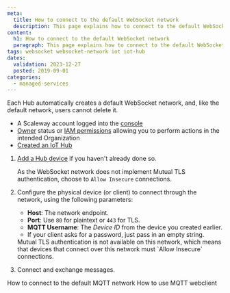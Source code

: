```yaml
---
meta:
  title: How to connect to the default WebSocket network
  description: This page explains how to connect to the default WebSocket network
content:
  h1: How to connect to the default WebSocket network
  paragraph: This page explains how to connect to the default WebSocket network
tags: websocket websocket-network iot iot-hub
dates:
  validation: 2023-12-27
  posted: 2019-09-01
categories:
  - managed-services
---
```


Each Hub automatically creates a default WebSocket network, and, like the default network, users cannot delete it.

<Macro id="requirements" />

- A Scaleway account logged into the [console](https://console.scaleway.com)
- [Owner](/identity-and-access-management/iam/concepts/#owner) status or [IAM permissions](/identity-and-access-management/iam/concepts/#permission) allowing you to perform actions in the intended Organization
- [Created an IoT Hub](/managed-services/iot-hub/how-to/create-hub)

1. [Add a Hub device](/managed-services/iot-hub/how-to/add-device) if you haven't already done so.

    As the WebSocket network does not implement Mutual TLS authentication, choose to `Allow Insecure` connections.
2. Configure the physical device (or client) to connect through the network, using the following parameters:
    - **Host**: The network endpoint.
    - **Port**: Use `80` for plaintext or `443` for TLS.
    - **MQTT Username**: The *Device ID* from the device you created earlier.
    - If your client asks for a password, just pass in an empty string.

    <Message type="important">
      Mutual TLS authentication is not available on this network, which means that devices that connect over this network must `Allow Insecure` connections.
    </Message>
3. Connect and exchange messages.


<Navigation title="See also">
  <PreviousButton to="/managed-services/iot-hub/how-to/connect-default-mqtt-network/">How to connect to the default MQTT network</PreviousButton>
  <NextButton to="/managed-services/iot-hub/how-to/use-mqtt-webclient/">How to use MQTT webclient</NextButton>
</Navigation>